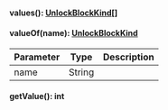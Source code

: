 
#### values(): [UnlockBlockKind[]](#unlockblockkind)




#### valueOf(name): [UnlockBlockKind](#unlockblockkind)



| Parameter       | Type |  Description |
| --------------- | -------- | -------- |
| name | String |   |

#### getValue(): int



